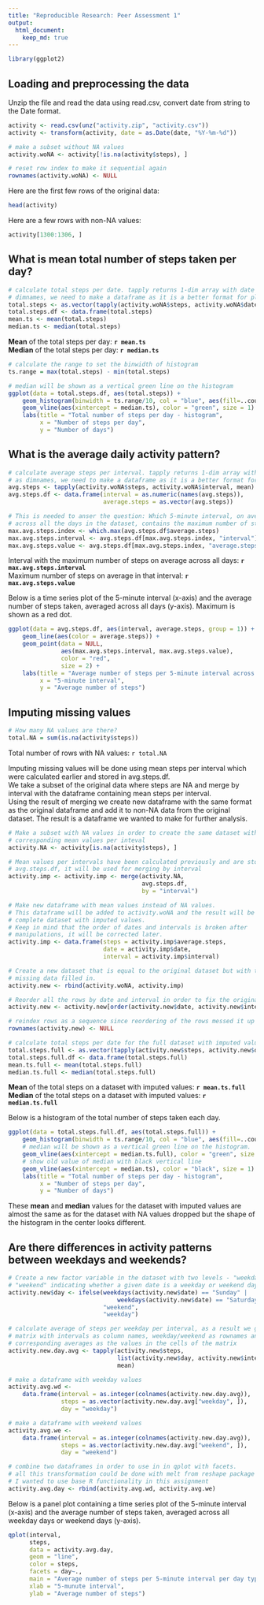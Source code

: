 ```yaml
---
title: "Reproducible Research: Peer Assessment 1"
output: 
  html_document:
    keep_md: true
---
```


```r
library(ggplot2)
```

## Loading and preprocessing the data
Unzip the file and read the data using read.csv, convert date from string to the Date format.

```r
activity <- read.csv(unz("activity.zip", "activity.csv"))
activity <- transform(activity, date = as.Date(date, "%Y-%m-%d"))

# make a subset without NA values
activity.woNA <- activity[!is.na(activity$steps), ]

# reset row index to make it sequential again
rownames(activity.woNA) <- NULL
```  

Here are the first few rows of the original data:
```r
head(activity)
```
Here are a few rows with non-NA values:
```r
activity[1300:1306, ]
```

## What is mean total number of steps taken per day?
```r
# calculate total steps per date. tapply returns 1-dim array with date as 
# dimnames, we need to make a dataframe as it is a better format for plotting
total.steps <- as.vector(tapply(activity.woNA$steps, activity.woNA$date, sum))
total.steps.df <- data.frame(total.steps)
mean.ts <- mean(total.steps)
median.ts <- median(total.steps)
```

**Mean** of the total steps per day: **`r mean.ts`**  
**Median** of the total steps per day: **`r median.ts`**    

```r
# calculate the range to set the binwidth of histogram 
ts.range = max(total.steps) - min(total.steps)

# median will be shown as a vertical green line on the histogram
ggplot(data = total.steps.df, aes(total.steps)) + 
    geom_histogram(binwidth = ts.range/10, col = "blue", aes(fill=..count..)) + 
    geom_vline(aes(xintercept = median.ts), color = "green", size = 1) +
    labs(title = "Total number of steps per day - histogram", 
         x = "Number of steps per day", 
         y = "Number of days")
```  

## What is the average daily activity pattern?
```r
# calculate average steps per interval. tapply returns 1-dim array with interval
# as dimnames, we need to make a dataframe as it is a better format for plotting
avg.steps <- tapply(activity.woNA$steps, activity.woNA$interval, mean)
avg.steps.df <- data.frame(interval = as.numeric(names(avg.steps)), 
                           average.steps = as.vector(avg.steps))

# This is needed to anser the question: Which 5-minute interval, on average 
# across all the days in the dataset, contains the maximum number of steps?
max.avg.steps.index <- which.max(avg.steps.df$average.steps)
max.avg.steps.interval <- avg.steps.df[max.avg.steps.index, "interval"]
max.avg.steps.value <- avg.steps.df[max.avg.steps.index, "average.steps"]
```

Interval with the maximum number of steps on average across all days: **`r max.avg.steps.interval`**  
Maximum number of steps on average in that interval: **`r max.avg.steps.value`**  

Below is a time series plot of the 5-minute interval (x-axis) and the average number of steps taken, averaged across all days (y-axis). Maximum is shown as a red dot.

```r
ggplot(data = avg.steps.df, aes(interval, average.steps, group = 1)) +
    geom_line(aes(color = average.steps)) + 
    geom_point(data = NULL, 
               aes(max.avg.steps.interval, max.avg.steps.value), 
               color = "red", 
               size = 2) +
    labs(title = "Average number of steps per 5-minute interval across all days", 
         x = "5-minute interval", 
         y = "Average number of steps")
```

## Imputing missing values
```r
# How many NA values are there?
total.NA = sum(is.na(activity$steps))
```

Total number of rows with NA values: `r total.NA`

Imputing missing values will be done using mean steps per interval which were calculated earlier and stored in avg.steps.df.  
We take a subset of the original data where steps are NA and merge by interval with the dataframe containing mean steps per interval.  
Using the result of merging we create new dataframe with the same format as the original dataframe and add it to non-NA data from the original dataset. The result is a dataframe we wanted to make for further analysis.

```r
# Make a subset with NA values in order to create the same dataset with 
# corresponding mean values per inteval 
activity.NA <- activity[is.na(activity$steps), ]

# Mean values per intervals have been calculated previously and are stored in 
# avg.steps.df, it will be used for merging by interval
activity.imp <- activity.imp <- merge(activity.NA, 
                                      avg.steps.df, 
                                      by = "interval")

# Make new dataframe with mean values instead of NA values. 
# This dataframe will be added to activity.woNA and the result will be a 
# complete dataset with imputed values.
# Keep in mind that the order of dates and intervals is broken after 
# manipulations, it will be corrected later.
activity.imp <- data.frame(steps = activity.imp$average.steps, 
                           date = activity.imp$date, 
                           interval = activity.imp$interval)

# Create a new dataset that is equal to the original dataset but with the 
# missing data filled in. 
activity.new <- rbind(activity.woNA, activity.imp)

# Reorder all the rows by date and interval in order to fix the original order
activity.new <- activity.new[order(activity.new$date, activity.new$interval), ]

# reindex rows as a sequence since reordering of the rows messed it up
rownames(activity.new) <- NULL

# calculate total steps per date for the full dataset with imputed values. 
total.steps.full <- as.vector(tapply(activity.new$steps, activity.new$date, sum))
total.steps.full.df <- data.frame(total.steps.full)
mean.ts.full <- mean(total.steps.full)
median.ts.full <- median(total.steps.full)
```

**Mean** of the total steps on a dataset with imputed values: **`r mean.ts.full`**  
**Median** of the total steps on a dataset with imputed values: **`r median.ts.full`**    

Below is a histogram of the total number of steps taken each day. 

```r
ggplot(data = total.steps.full.df, aes(total.steps.full)) + 
    geom_histogram(binwidth = ts.range/10, col = "blue", aes(fill=..count..)) + 
    # median will be shown as a vertical green line on the histogram.
    geom_vline(aes(xintercept = median.ts.full), color = "green", size = 1) +
    # show old value of median with black vertical line
    geom_vline(aes(xintercept = median.ts), color = "black", size = 1) +
    labs(title = "Total number of steps per day - histogram", 
         x = "Number of steps per day", 
         y = "Number of days")
```

These **mean** and **median** values for the dataset with imputed values are almost the same as for the dataset with NA values dropped but the shape of the histogram in the center looks different.

## Are there differences in activity patterns between weekdays and weekends?
```r
# Create a new factor variable in the dataset with two levels - "weekday" and 
# "weekend" indicating whether a given date is a weekday or weekend day
activity.new$day <- ifelse(weekdays(activity.new$date) == "Sunday" | 
                               weekdays(activity.new$date) == "Saturday",
                           "weekend",
                           "weekday")

# calculate average of steps per weekday per interval, as a result we get
# matrix with intervals as column names, weekday/weekend as rownames and
# corresponding averages as the values in the cells of the matrix
activity.new.day.avg <- tapply(activity.new$steps, 
                               list(activity.new$day, activity.new$interval),
                               mean)

# make a dataframe with weekday values
activity.avg.wd <- 
    data.frame(interval = as.integer(colnames(activity.new.day.avg)), 
               steps = as.vector(activity.new.day.avg["weekday", ]),
               day = "weekday")

# make a dataframe with weekend values
activity.avg.we <- 
    data.frame(interval = as.integer(colnames(activity.new.day.avg)), 
               steps = as.vector(activity.new.day.avg["weekend", ]),
               day = "weekend")

# combine two dataframes in order to use in in qplot with facets.
# all this transformation could be done with melt from reshape package but
# I wanted to use base R functionality in this assignment
activity.avg.day <- rbind(activity.avg.wd, activity.avg.we)
```

Below is a panel plot containing a time series plot of the 5-minute interval (x-axis) and the average number of steps taken, averaged across all weekday days or weekend days (y-axis).

```r
qplot(interval, 
      steps, 
      data = activity.avg.day, 
      geom = "line", 
      color = steps, 
      facets = day~.,
      main = "Average number of steps per 5-minute interval per day type",
      xlab = "5-munute interval",
      ylab = "Average number of steps")
```

